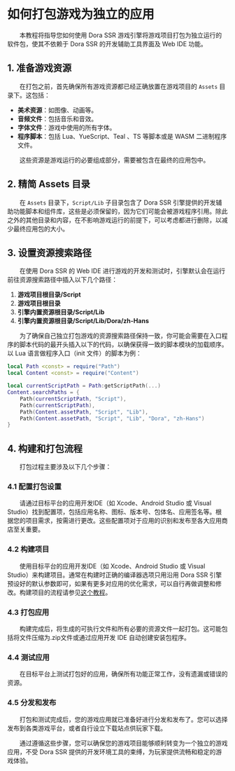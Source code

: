# 如何打包游戏为独立的应用

&emsp;&emsp;本教程将指导您如何使用 Dora SSR 游戏引擎将游戏项目打包为独立运行的软件包，使其不依赖于 Dora SSR 的开发辅助工具界面及 Web IDE 功能。

## 1. 准备游戏资源

&emsp;&emsp;在打包之前，首先确保所有游戏资源都已经正确放置在游戏项目的 `Assets` 目录下。这包括：

- **美术资源**：如图像、动画等。
- **音频文件**：包括音乐和音效。
- **字体文件**：游戏中使用的所有字体。
- **程序脚本**：包括 Lua、YueScript、Teal 、TS 等脚本或是 WASM 二进制程序文件。

&emsp;&emsp;这些资源是游戏运行的必要组成部分，需要被包含在最终的应用包中。

## 2. 精简 Assets 目录

&emsp;&emsp;在 `Assets` 目录下，`Script/Lib` 子目录包含了 Dora SSR 引擎提供的开发辅助功能脚本和组件库，这些是必须保留的，因为它们可能会被游戏程序引用。除此之外的其他目录和内容，在不影响游戏运行的前提下，可以考虑都进行删除，以减少最终应用包的大小。

## 3. 设置资源搜索路径

&emsp;&emsp;在使用 Dora SSR 的 Web IDE 进行游戏的开发和测试时，引擎默认会在运行前往资源搜索路径中插入以下几个路径：

1. **游戏项目根目录/Script**
2. **游戏项目根目录**
3. **引擎内置资源根目录/Script/Lib**
4. **引擎内置资源根目录/Script/Lib/Dora/zh-Hans**

&emsp;&emsp;为了确保自己独立打包游戏的资源搜索路径保持一致，你可能会需要在入口程序的脚本代码的最开头插入以下的代码，以确保获得一致的脚本模块的加载顺序。以 Lua 语言做程序入口（init 文件）的脚本为例：

```lua title="init.lua"
local Path <const> = require("Path")
local Content <const> = require("Content")

local currentScriptPath = Path:getScriptPath(...)
Content.searchPaths = {
	Path(currentScriptPath, "Script"),
	Path(currentScriptPath),
	Path(Content.assetPath, "Script", "Lib"),
	Path(Content.assetPath, "Script", "Lib", "Dora", "zh-Hans")
}
```

## 4. 构建和打包流程

&emsp;&emsp;打包过程主要涉及以下几个步骤：

### 4.1 配置打包设置
&emsp;&emsp;请通过目标平台的应用开发IDE（如 Xcode、Android Studio 或 Visual Studio）找到配置项，包括应用名称、图标、版本号、包体名、应用签名等。根据您的项目需求，按需进行更改。这些配置项对于应用的识别和发布至各大应用商店至关重要。

### 4.2 构建项目
&emsp;&emsp;使用目标平台的应用开发IDE（如 Xcode、Android Studio 或 Visual Studio）来构建项目。通常在构建时正确的编译器选项只用沿用 Dora SSR 引擎预设好的默认参数即可，如果有更多对应用的优化需求，可以自行再做调整和修改。构建项目的流程请参见[这个教程](/docs/tutorial/dev-configuration)。

### 4.3 打包应用
&emsp;&emsp;构建完成后，将生成的可执行文件和所有必要的资源文件一起打包。这可能包括将文件压缩为.zip文件或通过应用开发 IDE 自动创建安装包程序。

### 4.4 测试应用
&emsp;&emsp;在目标平台上测试打包好的应用，确保所有功能正常工作，没有遗漏或错误的资源。

### 4.5 分发和发布

&emsp;&emsp;打包和测试完成后，您的游戏应用就已准备好进行分发和发布了。您可以选择发布到各类游戏平台，或者自行设立下载站点供玩家下载。

&emsp;&emsp;通过遵循这些步骤，您可以确保您的游戏项目能够顺利转变为一个独立的游戏应用，不受 Dora SSR 提供的开发环境工具的束缚，为玩家提供流畅和稳定的游戏体验。
